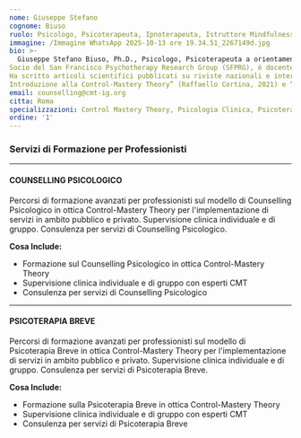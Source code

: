 ```yaml
---
nome: Giuseppe Stefano
cognome: Biuso
ruolo: Psicologo, Psicoterapeuta, Ipnoterapeuta, Istruttore Mindfulness, Professore a contratto
immagine: /Immagine WhatsApp 2025-10-13 ore 19.34.51_2267149d.jpg
bio: >-
  Giuseppe Stefano Biuso, Ph.D., Psicologo, Psicoterapeuta a orientamento Integrato (cognitivo-comportamentale, psicoanalitico, umanistico), specialista in Psicologia Clinica, Ipnoterapeuta della Società Italiana di Ipnosi, terapeuta EMDR, Istruttore Mindfulness (MBSR, MBCT), Professore a contratto di Psicologia dello Sviluppo presso il Dipartimento di Medicina e Chirurgia, Corso di Laurea in Psicologia Generale, Dello Sviluppo, Del Genere e Del Comportamento Sociale, Università di Roma “Tor Vergata”.
Socio del San Francisco Psychotherapy Research Group (SFPRG), è docente della Scuola di Specializzazione Forma Mentis del Consorzio Universitario Humanitas di Roma, vice-presidente del Control-Mastery Theory - Italian Group e referente del servizio Counselling CMT.
Ha scritto articoli scientifici pubblicati su riviste nazionali e internazionali ed è autore di capitoli presenti nei volumi “Fidarsi dei pazienti.
Introduzione alla Control-Mastery Theory” (Raffaello Cortina, 2021) e “La Control-Mastery Theory nella pratica clinica” (2023).
email: counselling@cmt-ig.org
citta: Roma
specializzazioni: Control Mastery Theory, Psicologia Clinica, Psicoterapia a orientamento Integrato, Ipnosi, EMDR, Mindfulness (MBSR, MBCT), Counselling, Psicoterapia Breve
ordine: '1'
---
```


### Servizi di Formazione per Professionisti

---

#### **COUNSELLING PSICOLOGICO**

Percorsi di formazione avanzati per professionisti sul modello di Counselling Psicologico in ottica Control-Mastery Theory per l'implementazione di servizi in ambito pubblico e privato. Supervisione clinica individuale e di gruppo. Consulenza per servizi di Counselling Psicologico.

**Cosa Include:**
* Formazione sul Counselling Psicologico in ottica Control-Mastery Theory
* Supervisione clinica individuale e di gruppo con esperti CMT
* Consulenza per servizi di Counselling Psicologico

---

#### **PSICOTERAPIA BREVE**

Percorsi di formazione avanzati per professionisti sul modello di Psicoterapia Breve in ottica Control-Mastery Theory per l'implementazione di servizi in ambito pubblico e privato. Supervisione clinica individuale e di gruppo. Consulenza per servizi di Psicoterapia Breve.

**Cosa Include:**
* Formazione sulla Psicoterapia Breve in ottica Control-Mastery Theory
* Supervisione clinica individuale e di gruppo con esperti CMT
* Consulenza per servizi di Psicoterapia Breve
